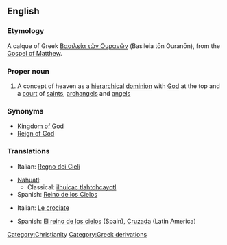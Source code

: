 ==English==
{{wikipedia|Kingdom of God|mul=Kingdom of Heaven (film)}}

===Etymology===
A calque of Greek [[Βασιλεία τῶν Ουρανῶν]] (Basileia tōn Ouranōn), from the [[w:Gospel of Matthew|Gospel of Matthew]].

===Proper noun===
{{en-proper-noun|sg=[[kingdom|Kingdom]] of [[heaven|Heaven]]}}

#{{Christianity}} A concept of heaven as a [[hierarchical]] [[dominion]] with [[God]] at the top and a [[court]] of [[saint]]s, [[archangel]]s and [[angel]]s

===Synonyms===
* [[Kingdom of God]]
* [[Reign of God]]

===Translations===
{{rfc-level|Translations at L3+ (AutoFormat would have corrected level of Synonyms)}}
{{trans-top|Christian concept}}
* Italian: [[Regno dei Cieli]]
{{trans-mid}}
* [[Nahuatl]]:
** Classical: [[ilhuicac tlahtohcayotl]]
* Spanish: [[Reino de los Cielos]]
{{trans-bottom}}
{{trans-top|film}}
* Italian: [[Le crociate]]
{{trans-mid}}
* Spanish: [[El reino de los cielos]] (Spain), [[Cruzada]] (Latin America)
{{trans-bottom}}

[[Category:Christianity]]
[[Category:Greek derivations]]